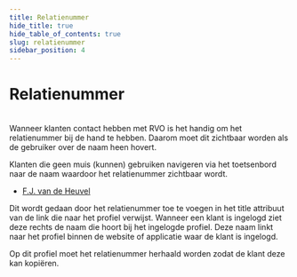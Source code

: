 ```yaml
---
title: Relatienummer
hide_title: true
hide_table_of_contents: true
slug: relatienummer
sidebar_position: 4
---
```



# Relatienummer

<Alert kind="warning" content="Let op: dit patroon is nog in ontwikkeling." />
<br />
Wanneer klanten contact hebben met RVO is het handig om het relatienummer bij de hand te hebben. Daarom moet dit
zichtbaar worden als de gebruiker over de naam heen hovert.

Klanten die geen muis (kunnen) gebruiken navigeren via het toetsenbord naar de naam waardoor het relatienummer
zichtbaar wordt.

<ComponentExample>
  <div class="rvo-topnav__background rvo-topnav__background--horizontal-rule">
    <div class="rvo-max-width-layout rvo-max-width-layout--md">
      <nav class="rvo-topnav rvo-topnav--md">
        <ul class="rvo-topnav__list">
          <li class="rvo-topnav__item rvo-topnav__item--align-right">
            <a
              class="rvo-link rvo-topnav__link rvo-link--lintblauw rvo-link--rn"
              href="#"
              title="Relatienummer: 43459823"
            >
              <span
                class="utrecht-icon rvo-icon rvo-icon-user rvo-icon--md rvo-icon--wit"
                role="img"
                aria-label="Gebruiker"
              ></span>F.J. van de Heuvel
            </a>
          </li>
        </ul>
      </nav>
    </div>
  </div>
</ComponentExample>

Dit wordt gedaan door het relatienummer toe te voegen in het title attribuut van de link die naar het profiel
verwijst. Wanneer een klant is ingelogd ziet deze rechts de naam die hoort bij het ingelogde profiel. Deze naam linkt
naar het profiel binnen de website of applicatie waar de klant is ingelogd.

Op dit profiel moet het relatienummer herhaald worden zodat de klant deze kan kopiëren.

